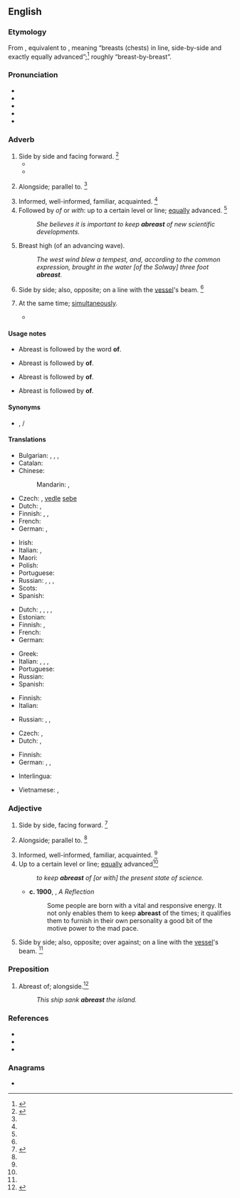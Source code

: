 ==English==
{{was wotd|2015|December|7}}

===Etymology===
From {{inh|en|enm|abrest}}, equivalent to {{prefix|en|a|t1=on, at|breast}}, meaning “breasts (chests) in line, side-by-side and exactly equally advanced”;<ref name="oetyld">{{R:Online Etymology Dictionary}}</ref> roughly “breast-by-breast”.

===Pronunciation===
* {{IPA|en|/əˈbɹɛst/}}
* {{audio|en|en-us-abreast.ogg|Audio (US)}}
* {{audio|en|en-au-abreast.ogg|Audio (AU)}}
* {{rhymes|en|ɛst}}
* {{hyphenation|en|abreast}}

===Adverb===
{{en-adv|-}}

# Side by side and facing forward. {{defdate|First attested from around (1350 to 1470.)}}<ref name=SOED>{{R:SOED5|page=8}}</ref>
#* {{quote-journal
|en
|date=July 15, 2012
|author=Richard Williams
|work=Guardian Unlimited
|url=http://www.guardian.co.uk/sport/2012/jul/15/tour-de-france-2012-bradley-wiggins
|title=Tour de France 2012: Carpet tacks cannot force Bradley Wiggins off track
|passage=On Sunday afternoon it was as dark as night, with barely room for two riders '''abreast''' on a gradient that touches 20%.}}
#* {{quote-book|en|1859|{{w|Thomas Babington Macaulay}}|{{w|The History of England from the Accession of James the Second}}|passage=The only path was narrow and rugged: two men could hardly walk '''abreast''';}}
# {{lb|en|figurative}} Alongside; parallel to. {{defdate|First attested in the mid 17<sup>th</sup> century.}}<ref name=SOED/>
# Informed, well-informed, familiar, acquainted. {{defdate|First attested in the mid 17<sup>th</sup> century.}}<ref name=SOED/>
# Followed by ''of'' or ''with'': up to a certain level or line; [[equally]] advanced. {{defdate|First attested in the mid 17<sup>th</sup> century.}}<ref name=SOED/>
#: ''She believes it is important to keep '''abreast''' of new scientific developments.''
# {{lb|en|Scotland}} Breast high (of an advancing wave).
#: ''The west wind blew a tempest, and, according to the common expression, brought in the water [of the Solway] three foot '''abreast'''.''
# {{lb|en|nautical}} Side by side; also, opposite; on a line with the [[vessel]]'s beam. {{defdate|First attested in the late 17<sup>th</sup> century.}}<ref name=SOED/>
# {{lb|en|obsolete}} At the same time; [[simultaneously]].
#* {{quote-book|en|author={{w|Thomas Fuller}}|title=The Church History of Britain, From the birth of Jesus Christ until the year MDCXLVIII.|edition=Third|year=1842|volume=1|page=412|passage='''Abreast''' therewith began a convocation.}}

====Usage notes====
* {{sense|nautical}} Abreast is followed by the word '''of'''.
* {{sense|alongside}} Abreast is followed by '''of'''.
* {{sense|informed}} Abreast is followed by '''of'''.
* {{sense|up to a certain level}} Abreast is followed by '''of'''.

====Synonyms====
* {{sense|informed}} {{l|en|apprised}}, {{l|en|up to date}}/{{l|en|up-to-date}}

====Translations====
{{trans-top|side by side}}
* Bulgarian: {{t+|bg|редом}}, {{t|bg|един до друг|sc=Cyrl}}, {{t|bg|на един ред|sc=Cyrl}}, {{t|bg|рамо до рамо|sc=Cyrl}}
* Catalan: {{t+|ca|ensems}}
* Chinese:
*: Mandarin: {{t+|cmn|並排|sc=Hani}}, {{t+|cmn|并排|tr=bìngpái|sc=Hani}}
* Czech: {{t|cs|bok po boku}}, [[vedle]] [[sebe]]
* Dutch: {{t|nl|zij aan zij}}, {{t|nl|naast elkaar}}
* Finnish: {{t+|fi|rinnakkain}}, {{t+|fi|vierekkäin}}, {{t|fi|vierivieressä}}
* French: {{t+|fr|côte à côte}}
* German: {{t+|de|beieinander}}, {{t+|de|nebeneinander}}
{{trans-mid}}
* Irish: {{t|ga|gualainn ar ghualainn}}
* Italian: {{t+|it|affiancato}}, {{t|it|di pari passo}}
* Maori: {{t|mi|upane}}
* Polish: {{t|pl|obok siebie}}
* Portuguese: {{t|pt|lado a lado}}
* Russian: {{t-check|ru|[[в]] [[ряд]]}} {{attention|ru|2=was "[[в]] [[ряд]]" - assumed sum-of-parts; if an idiom, remove the wikilinks to the individual words. see [[User:Kephir/gadgets/xte#Translation_fixing]]}}, {{t-check|ru|[[на]] [[один|одно́й]] [[линия|ли́нии]]}} {{attention|ru|2=was "[[на]] [[один|одной]] [[линия|линии]]" - assumed sum-of-parts; if an idiom, remove the wikilinks to the individual words. see [[User:Kephir/gadgets/xte#Translation_fixing]]}}, {{t+|ru|бок о́ бок}}, {{t+|ru|ря́дом}}
* Scots: {{t|sco|abreest}}
* Spanish: {{t|es|de lado a lado}}
{{trans-bottom}}

{{trans-top|informed}}
* Dutch: {{t|nl|op de hoogte}}, {{t+|nl|bekend}}, {{t|nl|goed ingelicht}}, {{t+|nl|welingelicht}}, {{t|nl|met zijn tijd mee}}
* Estonian: {{t|et|kursis}}
* Finnish: {{t+|fi|tietoinen}}, {{t|fi|ajan tasalla}}
* French: {{t+|fr|au courant}}
* German: {{t|de|auf dem Laufenden}}
{{trans-mid}}
* Greek: {{t|el|δίπλα-δίπλα}}
* Italian: {{t+|it|aggiornato|m}}, {{t+|it|aggiornata|f}}, {{t|it|al passo}}, {{t|it|al corrente}}
* Portuguese: {{t|pt|[[bem]] [[informado]]}}
* Russian: {{t-check|ru|[[в]] [[курс|ку́рсе]]}} {{attention|ru|2=was "[[в]] [[курс|курсе]]" - assumed sum-of-parts; if an idiom, remove the wikilinks to the individual words. see [[User:Kephir/gadgets/xte#Translation_fixing]]}}
* Spanish: {{t+|es|al corriente}}
{{trans-bottom}}

{{trans-top|nautical: side by side; also, opposite; over against; on a line with the vessel's beam}}
* Finnish: {{t|fi|kyljittäin}}
* Italian: {{t|it|al traverso}}
{{trans-mid}}
* Russian: {{t-check|ru|[[на]] [[один|одно́й]] [[линия|ли́нии]]}} {{attention|ru|2=was "[[на]] [[один|одной]] [[линия|линии]]" - assumed sum-of-parts; if an idiom, remove the wikilinks to the individual words. see [[User:Kephir/gadgets/xte#Translation_fixing]]}}, {{t|ru|[[на]] [[траверз|тра́верзе]]}}, {{t|ru|борт о́ борт}}
{{trans-bottom}}

{{trans-top|up to a certain level or line}}
* Czech: {{t|cs|na výši}}, {{t|cs|na úrovni}}
* Dutch: {{t|nl|gelijke tred houdend}}, {{t+|nl|bijblijven}}
{{trans-mid}}
* Finnish: {{t|fi|tasalla}}
* German: {{t+|de|Schritt }} {{qualifier|with [[halten]]}}, {{t|de|auf dem Laufenden}} {{qualifier|with [[bleiben]]}}, {{t|de|auf der Höhe}} {{qualifier|with [[bleiben]]}}
{{trans-bottom}}

{{checktrans-top}}
* Interlingua: {{qualifier|2}} {{t-check|ia|in fila lateral}}
{{trans-mid}}
* Vietnamese: {{t-check|vi|đi sóng hàng với nhau}}, {{t-check|vi|theo kịp thời đại}}
{{trans-bottom}}

===Adjective===
{{en-adj|-}}

# Side by side, facing forward. {{defdate|First attested from around (1350 to 1470.)}}<ref name=SOED>{{R:SOED5|page=8}}</ref>
# {{lb|en|figurative}} Alongside; parallel to. {{defdate|First attested in the mid 17<sup>th</sup> century.}}<ref name=SOED/>
# Informed, well-informed, familiar, acquainted. {{defdate|First attested in the mid 17<sup>th</sup> century.}}<ref name=SOED/>
# Up to a certain level or line; [[equally]] advanced{{defdate|First attested in the mid 17<sup>th</sup> century.}}<ref name=SOED/>
#: ''to keep '''abreast''' of [or with] the present state of science.''
#* '''c. 1900''', {{w|Kate Chopin}}, ''A Reflection''
#*: Some people are born with a vital and responsive energy. It not only enables them to keep '''abreast''' of the times; it qualifies them to furnish in their own personality a good bit of the motive power to the mad pace.
# {{lb|en|nautical}} Side by side; also, opposite; over against; on a line with the [[vessel]]'s beam. {{defdate|First attested in the late 17<sup>th</sup> century.}}<ref name=SOED/>

===Preposition===
{{en-prep}}

# Abreast of; alongside.<ref>{{R:MW3 1976|page=5}}</ref>
#: ''This ship sank '''abreast''' the island.''

===References===
* {{R:OneLook}}
* {{R:Century 1911}}
* {{R:DSL|pos=adv}}
<references/>

===Anagrams===
* {{anagrams|en|a=aaberst|Baaster|Sabater|Tabares|abaters|bat ears|rabates}}